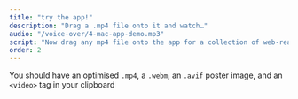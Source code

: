 ```yaml
---
title: "try the app!"
description: "Drag a .mp4 file onto it and watch…"
audio: "/voice-over/4-mac-app-demo.mp3"
script: "Now drag any mp4 file onto the app for a collection of web-ready videos. As a bonus, we copy an html video tag snippet to your clipboard, ready to paste into a web page."
order: 2
---
```



You should have an optimised `.mp4`, a `.webm`, an `.avif` poster image, and an `<video>` tag in your clipboard

<VideoPlayer
  classes="w-[560px] left-[380px] top-[30px]"
  name="ffmpeg-app-demo.optim"
/>
